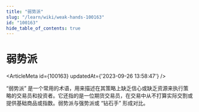 ```yaml
---
title: "弱势派"
slug: "/learn/wiki/weak-hands-100163"
id: "100163"
hide_table_of_contents: true
---
```



# 弱势派

<ArticleMeta id={100163} updatedAt={'2023-09-26 13:58:47'} />
<div className='border-solid border-b border-t-0 my-4 border-[var(--ifm-color-gray-300)]' />

“弱势派” 是一个常用的术语，用来描述在其策略上缺乏信心或缺乏资源来执行策略的交易员和投资者。它还指的是一位期货交易员，在交易中从不打算实际交割或提供基础商品或指数。弱势派与强势派或 “钻石手” 形成对比。
